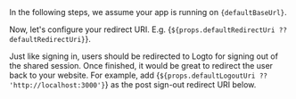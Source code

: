 


<ExperienceOverview />

<InlineNotification>
  In the following steps, we assume your app is running on <code>{defaultBaseUrl}</code>.
</InlineNotification>

Now, let's configure your redirect URI. E.g. {`${props.defaultRedirectUri ?? defaultRedirectUri}`}.

<UriInputField name="redirectUris" />

Just like signing in, users should be redirected to Logto for signing out of the shared session. Once finished, it would be great to redirect the user back to your website. For example, add {`${props.defaultLogoutUri ?? 'http://localhost:3000'}`} as the post sign-out redirect URI below.

<UriInputField name="postLogoutRedirectUris" />
